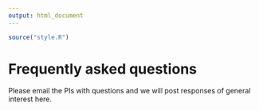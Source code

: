 ```yaml
---
output: html_document
---
```


```r
source("style.R")
```

# Frequently asked questions

Please email the PIs with questions and we will post responses of general interest here.